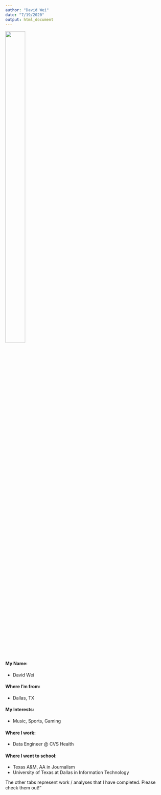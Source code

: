 ```yaml
---
author: "David Wei"
date: "7/19/2020"
output: html_document
---
```


![](2014-12-26 05.05.11 1.jpg){#id .class width=35% height=50%}

#### My Name: 
* David Wei

#### Where I'm from:
* Dallas, TX

#### My Interests:
* Music, Sports, Gaming

#### Where I work:
* Data Engineer @ CVS Health

#### Where I went to school:
* Texas A&M, AA in Journalism
* University of Texas at Dallas in Information Technology



The other tabs represent work / analyses that I have completed.  Please check them out!”